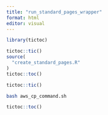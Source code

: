 ```yaml
---
title: "run_standard_pages_wrapper"
format: html
editor: visual
---
```


```r
library(tictoc)

tictoc::tic()
source(
  "create_standard_pages.R"
)
tictoc::toc()

```

```r
tictoc::tic()

```

```bash
bash aws_cp_command.sh
```

```r
tictoc::toc()

```
